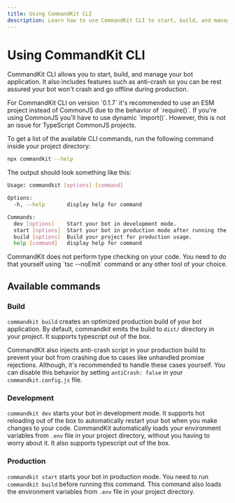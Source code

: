 ```yaml
---
title: Using CommandKit CLI
description: Learn how to use CommandKit CLI to start, build, and manage your bot application.
---
```


# Using CommandKit CLI

CommandKit CLI allows you to start, build, and manage your bot application. It also includes features such as anti-crash so you can be rest assured your bot won't crash and go offline during production.

<Callout type="warn">
  For CommandKit CLI on version `0.1.7` it's recommended to use an ESM project
  instead of CommonJS due to the behavior of `require()`. If you're using
  CommonJS you'll have to use dynamic `import()`. However, this is not an issue
  for TypeScript CommonJS projects.
</Callout>

To get a list of the available CLI commands, run the following command inside your project directory:

```sh
npx commandkit --help
```

The output should look something like this:

```sh
Usage: commandkit [options] [command]

Options:
  -h, --help       display help for command

Commands:
  dev [options]    Start your bot in development mode.
  start [options]  Start your bot in production mode after running the build command.
  build [options]  Build your project for production usage.
  help [command]   display help for command
```

<Callout type="info">
  CommandKit does not perform type checking on your code. You need to do that
  yourself using `tsc --noEmit` command or any other tool of your choice.
</Callout>

## Available commands

### Build

`commandkit build` creates an optimized production build of your bot application. By default, commandkit emits the build to `dist/` directory in your project. It supports typescript out of the box.

CommandKit also injects anti-crash script in your production build to prevent your bot from crashing due to cases like unhandled promise rejections. Although, it's recommended to handle these cases yourself. You can disable this behavior by setting `antiCrash: false` in your `commandkit.config.js` file.

### Development

`commandkit dev` starts your bot in development mode. It supports hot reloading out of the box to automatically restart your bot when you make changes to your code. CommandKit automatically loads your environment variables from `.env` file in your project directory, without you having to worry about it. It also supports typescript out of the box.

### Production

`commandkit start` starts your bot in production mode. You need to run `commandkit build` before running this command. This command also loads the environment variables from `.env` file in your project directory.
